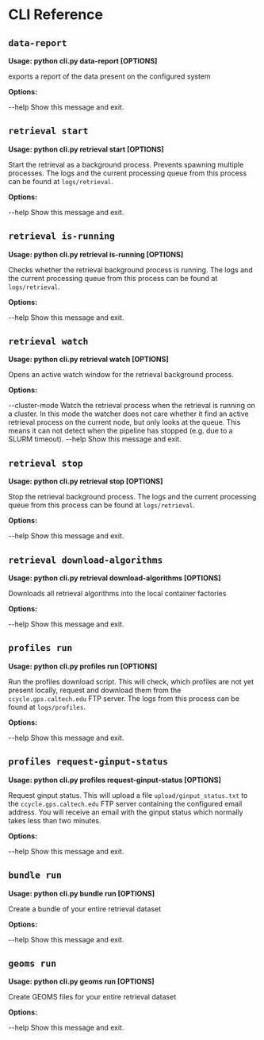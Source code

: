 # CLI Reference

## `data-report`

**Usage: python cli.py data-report [OPTIONS]**

exports a report of the data present on the configured system

**Options:**

--help  Show this message and exit.

## `retrieval start`

**Usage: python cli.py retrieval start [OPTIONS]**

Start the retrieval as a background process. Prevents spawning multiple
processes. The logs and the current processing queue from this process can
be found at `logs/retrieval`.

**Options:**

--help  Show this message and exit.

## `retrieval is-running`

**Usage: python cli.py retrieval is-running [OPTIONS]**

Checks whether the retrieval background process is running. The logs and the
current processing queue from this process can be found at `logs/retrieval`.

**Options:**

--help  Show this message and exit.

## `retrieval watch`

**Usage: python cli.py retrieval watch [OPTIONS]**

Opens an active watch window for the retrieval background process.

**Options:**

--cluster-mode  Watch the retrieval process when the retrieval is running on
                a cluster. In this mode the watcher does not care whether it
                find an active retrieval process on the current node, but
                only looks at the queue. This means it can not detect when
                the pipeline has stopped (e.g. due to a SLURM timeout).
--help          Show this message and exit.

## `retrieval stop`

**Usage: python cli.py retrieval stop [OPTIONS]**

Stop the retrieval background process. The logs and the current processing
queue from this process can be found at `logs/retrieval`.

**Options:**

--help  Show this message and exit.

## `retrieval download-algorithms`

**Usage: python cli.py retrieval download-algorithms [OPTIONS]**

Downloads all retrieval algorithms into the local container factories

**Options:**

--help  Show this message and exit.

## `profiles run`

**Usage: python cli.py profiles run [OPTIONS]**

Run the profiles download script. This will check, which profiles are not
yet present locally, request and download them from the
`ccycle.gps.caltech.edu` FTP server. The logs from this process can be found
at `logs/profiles`.

**Options:**

--help  Show this message and exit.

## `profiles request-ginput-status`

**Usage: python cli.py profiles request-ginput-status [OPTIONS]**

Request ginput status. This will upload a file `upload/ginput_status.txt` to
the `ccycle.gps.caltech.edu` FTP server containing the configured email
address. You will receive an email with the ginput status which normally
takes less than two minutes.

**Options:**

--help  Show this message and exit.

## `bundle run`

**Usage: python cli.py bundle run [OPTIONS]**

Create a bundle of your entire retrieval dataset

**Options:**

--help  Show this message and exit.

## `geoms run`

**Usage: python cli.py geoms run [OPTIONS]**

Create GEOMS files for your entire retrieval dataset

**Options:**

--help  Show this message and exit.

